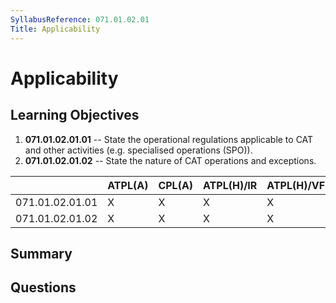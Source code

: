 ```yaml
---
SyllabusReference: 071.01.02.01
Title: Applicability
---
```


# Applicability

## Learning Objectives

1. **071.01.02.01.01** -- State the operational regulations applicable to CAT and
   other activities (e.g. specialised operations (SPO)).
2. **071.01.02.01.02** -- State the nature of CAT operations and exceptions.

|                 | ATPL(A) | CPL(A) | ATPL(H)/IR | ATPL(H)/VFR | CPL(H) | IR  | CBIR(A) |
| --------------- | ------- | ------ | ---------- | ----------- | ------ | --- | ------- |
| 071.01.02.01.01 | X       | X      | X          | X           | X      |     |         |
| 071.01.02.01.02 | X       | X      | X          | X           | X      |     |         |

## Summary

## Questions
